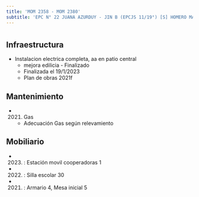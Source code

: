 ```yaml
---
title: 'MOM 2358 - MOM 2380'
subtitle: 'EPC N° 22 JUANA AZURDUY - JIN B (EPCJS 11/19°) [S] HOMERO MANZI'
---
```


#
## Infraestructura

* Instalacion electrica completa, aa en patio central 
    + mejora edilicia - Finalizado 
    + Finalizada el 19/1/2023 
    + Plan de obras 2021f 






## Mantenimiento

*  (2021) Gas 
    + Adecuación Gas según relevamiento





## Mobiliario

*  (2023) : Estación movil cooperadoras 1 

*  (2022) : Silla escolar 30 

*  (2021) : Armario 4, Mesa inicial 5 



